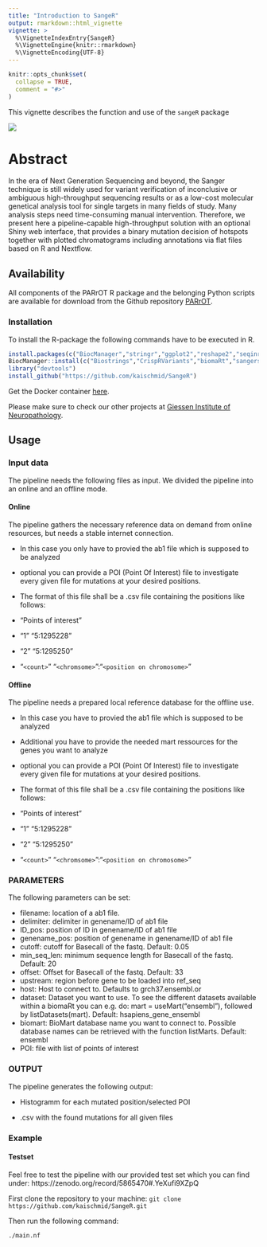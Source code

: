 ```yaml
---
title: "Introduction to SangeR"
output: rmarkdown::html_vignette
vignette: >
  %\VignetteIndexEntry{SangeR}
  %\VignetteEngine{knitr::rmarkdown}
  %\VignetteEncoding{UTF-8}
---
```


```r
knitr::opts_chunk$set(
  collapse = TRUE,
  comment = "#>"
)
```


This vignette describes the function and use of the `sangeR` package 

![](../vignettes/sangeR_logo.PNG)

# Abstract
In the era of Next Generation Sequencing and beyond, the Sanger technique is still widely used for variant verification of inconclusive or ambiguous high-throughput sequencing results or as a low-cost molecular genetical analysis tool for single targets in many fields of study. Many analysis steps need time-consuming manual intervention. Therefore, we present here a pipeline-capable high-throughput solution with an optional Shiny web interface, that provides a binary mutation decision of hotspots together with plotted chromatograms including annotations via flat files based on R and Nextflow.

## Availability

All components of the PARrOT R package and the belonging Python scripts are available for download from the Github repository [PARrOT](https://github.molgen.mpg.de/loosolab/PARrOT/).

### Installation

To install the R-package the following commands have to be executed in R.

```r
install.packages(c("BiocManager","stringr","ggplot2","reshape2","seqinr","devtools")
BiocManager::install(c("Biostrings","CrispRVariants","biomaRt","sangerseqR"))
library("devtools")
install_github("https://github.com/kaischmid/SangeR")
```

Get the Docker container [here](https://hub.docker.com/repository/docker/kaischmid/sange_r).

Please make sure to check our other projects at [Giessen Institute of Neuropathology](https://github.com/Neuropathology-Giessen).

## Usage

### Input data

The pipeline needs the following files as input.
We divided the pipeline into an online and an offline mode.

#### Online
The pipeline gathers the necessary reference data on demand from online resources, but needs a stable internet connection.

- In this case you only have to provied the ab1 file which is supposed to be analyzed

- optional you can provide a POI (Point Of Interest) file to investigate every given file for mutations at your desired positions.
- The format of this file shall be a .csv file containing the positions like follows:
- "Points of interest"
- "1" "5:1295228"
- "2" "5:1295250"
- "`<count>`" "`<chromsome>`":"`<position on chromosome>`" 


#### Offline
The pipeline needs a prepared local reference database for the offline use.

- In this case you have to provied the ab1 file which is supposed to be analyzed

- Additional you have to provide the needed mart ressources for the genes you want to analyze

- optional you can provide a POI (Point Of Interest) file to investigate every given file for mutations at your desired positions.
- The format of this file shall be a .csv file containing the positions like follows:
- "Points of interest"
- "1" "5:1295228"
- "2" "5:1295250"
- "`<count>`" "`<chromsome>`":"`<position on chromosome>`" 

### PARAMETERS

The following parameters can be set:

  - filename: location of a ab1 file.
  - delimiter: delimiter in genename/ID of ab1 file
  - ID_pos: position of ID in genename/ID of ab1 file
  - genename_pos: position of genename in genename/ID of ab1 file
  - cutoff: cutoff for Basecall of the fastq. Default: 0.05
  - min_seq_len: minimum sequence length for Basecall of the fastq. Default: 20
  - offset: Offset for Basecall of the fastq. Default: 33
  - upstream: region before gene to be loaded into ref_seq
  - host: Host to connect to. Defaults to grch37.ensembl.or
  - dataset: Dataset you want to use. To see the different datasets available within a biomaRt you can e.g. do: mart = useMart("ensembl"), followed by listDatasets(mart). Default: hsapiens_gene_ensembl
  - biomart: BioMart database name you want to connect to. Possible database names can be retrieved with the function listMarts. Default: ensembl
  - POI: file with list of points of interest




### OUTPUT

The pipeline generates the following output:

  - Histogramm for each mutated position/selected POI

  - .csv with the found mutations for all given files


### Example
#### Testset
Feel free to test the pipeline with our provided test set which you can find under:
https://zenodo.org/record/5865470#.YeXufi9XZpQ

First clone the repository to your machine:
`git clone https://github.com/kaischmid/SangeR.git`

Then run the following command:

`./main.nf `

